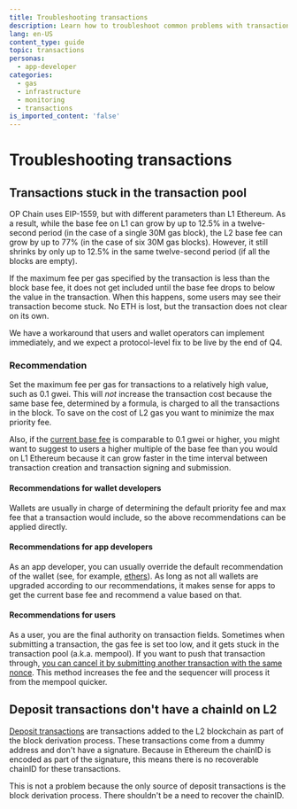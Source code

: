 ```yaml
---
title: Troubleshooting transactions
description: Learn how to troubleshoot common problems with transactions.
lang: en-US
content_type: guide
topic: transactions
personas:
  - app-developer
categories:
  - gas
  - infrastructure
  - monitoring
  - transactions
is_imported_content: 'false'
---
```


# Troubleshooting transactions

## Transactions stuck in the transaction pool

OP Chain uses EIP-1559, but with different parameters than L1 Ethereum.
As a result, while the base fee on L1 can grow by up to 12.5% in a twelve-second period (in the case of a single 30M gas block), the L2 base fee can grow by up to 77% (in the case of six 30M gas blocks).
However, it still shrinks by only up to 12.5% in the same twelve-second period (if all the blocks are empty).

If the maximum fee per gas specified by the transaction is less than the block base fee, it does not get included until the base fee drops to below the value in the transaction.
When this happens, some users may see their transaction become stuck. 
No ETH is lost, but the transaction does not clear on its own. 

We have a workaround that users and wallet operators can implement immediately, and we expect a protocol-level fix to be live by the end of Q4.

### Recommendation

Set the maximum fee per gas for transactions to a relatively high value, such as 0.1 gwei. 
This will *not* increase the transaction cost because the same base fee, determined by a formula, is charged to all the transactions in the block. 
To save on the cost of L2 gas you want to minimize the max priority fee.

Also, if the [current base fee](https://optimistic.grafana.net/public-dashboards/c84a5a9924fe4e14b270a42a8651ceb8?orgId=1&refresh=5m) is comparable to 0.1 gwei or higher, you might want to suggest to users a higher multiple of the base fee than you would on L1 Ethereum because it can grow faster in the time interval between transaction creation and transaction signing and submission. 

#### Recommendations for wallet developers

Wallets are usually in charge of determining the default priority fee and max fee that a transaction would include, so the above recommendations can be applied directly.


#### Recommendations for app developers

As an app developer, you can usually override the default recommendation of the wallet
(see, for example, [ethers](https://github.com/ethers-io/ethers.js/blob/v5.7/packages/contracts/lib/index.d.ts#L10-L11)). 
As long as not all wallets are upgraded according to our recommendations, it makes sense for apps to get the current base fee and recommend a value based on that.


#### Recommendations for users

As a user, you are the final authority on transaction fields. Sometimes when submitting a transaction, the gas fee is set too low, and it gets stuck in the transaction pool (a.k.a. mempool). If you want to push that transaction through, [you can cancel it by submitting another transaction with the same nonce](https://info.etherscan.com/how-to-cancel-ethereum-pending-transactions/). This method increases the fee and the sequencer will process it from the mempool quicker.

## Deposit transactions don't have a chainId on L2

  [Deposit transactions](https://specs.optimism.io/protocol/deposits.html?utm_source=op-docs&utm_medium=docs#the-deposited-transaction-type) are transactions added to the L2 blockchain as part of the block derivation process.
  These transactions come from a dummy address and don't have a signature.
  Because in Ethereum the chainID is encoded as part of the signature, this means there is no recoverable chainID for these transactions.

  This is not a problem because the only source of deposit transactions is the block derivation process. 
  There shouldn't be a need to recover the chainID.
